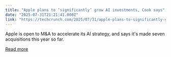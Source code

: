 ```yaml
---
title: "Apple plans to ‘significantly’ grow AI investments, Cook says"
date: "2025-07-31T21:21:41.000Z"
link: "https://techcrunch.com/2025/07/31/apple-plans-to-significantly-grow-ai-investments-cook-says/"
---
```


Apple is open to M&#038;A to accelerate its AI strategy, and says it's made seven acquisitions this year so far. 

[Read more](https://techcrunch.com/2025/07/31/apple-plans-to-significantly-grow-ai-investments-cook-says/)
